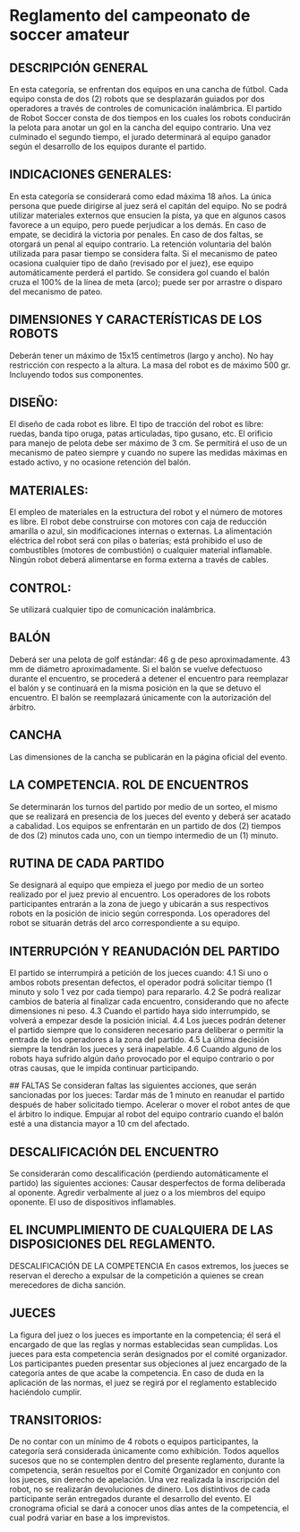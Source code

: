 # Reglamento del campeonato de soccer amateur

## DESCRIPCIÓN GENERAL
En esta categoría, se enfrentan dos equipos en una cancha de fútbol. Cada equipo consta de dos (2) robots que se desplazarán guiados por dos operadores a través de controles de comunicación inalámbrica. El partido de Robot Soccer consta de dos tiempos en los cuales los robots conducirán la pelota para anotar un gol en la cancha del equipo contrario. Una vez culminado el segundo tiempo, el jurado determinará al equipo ganador según el desarrollo de los equipos durante el partido.

## INDICACIONES GENERALES:
En esta categoría se considerará como edad máxima 18 años.
La única persona que puede dirigirse al juez será el capitán del equipo.
No se podrá utilizar materiales externos que ensucien la pista, ya que en algunos casos favorece a un equipo, pero puede perjudicar a los demás.
En caso de empate, se decidirá la victoria por penales.
En caso de dos faltas, se otorgará un penal al equipo contrario.
La retención voluntaria del balón utilizada para pasar tiempo se considera falta.
Si el mecanismo de pateo ocasiona cualquier tipo de daño (revisado por el juez), ese equipo automáticamente perderá el partido.
Se considera gol cuando el balón cruza el 100% de la línea de meta (arco); puede ser por arrastre o disparo del mecanismo de pateo.

## DIMENSIONES Y CARACTERÍSTICAS DE LOS ROBOTS
Deberán tener un máximo de 15x15 centímetros (largo y ancho).
No hay restricción con respecto a la altura.
La masa del robot es de máximo 500 gr. Incluyendo todos sus componentes.

## DISEÑO:
 El diseño de cada robot es libre.
El tipo de tracción del robot es libre: ruedas, banda tipo oruga, patas articuladas, tipo gusano, etc.
 El orificio para manejo de pelota debe ser máximo de 3 cm.
Se permitirá el uso de un mecanismo de pateo siempre y cuando no supere las medidas máximas en estado activo, y no ocasione retención del balón.

## MATERIALES:
 El empleo de materiales en la estructura del robot y el número de motores es libre.
El robot debe construirse con motores con caja de reducción amarilla o azul, sin modificaciones internas o externas. 
La alimentación eléctrica del robot será con pilas o baterías; está prohibido el uso de combustibles (motores de combustión) o cualquier material inflamable.
Ningún robot deberá alimentarse en forma externa a través de cables.

## CONTROL:
Se utilizará cualquier tipo de comunicación inalámbrica.

## BALÓN
Deberá ser una pelota de golf estándar: 46 g de peso aproximadamente. 43 mm de diámetro aproximadamente.
Si el balón se vuelve defectuoso durante el encuentro, se procederá a detener el encuentro para reemplazar el balón y se continuará en la misma posición en la que se detuvo el encuentro.
El balón se reemplazará únicamente con la autorización del árbitro.

## CANCHA
Las dimensiones de la cancha se publicarán en la página oficial del evento.

## LA COMPETENCIA. ROL DE ENCUENTROS
Se determinarán los turnos del partido por medio de un sorteo, el mismo que se realizará en presencia de los jueces del evento y deberá ser acatado a cabalidad. Los equipos se enfrentarán en un partido de dos (2) tiempos de dos (2) minutos cada uno, con un tiempo intermedio de un (1) minuto.

## RUTINA DE CADA PARTIDO
Se designará al equipo que empieza el juego por medio de un sorteo realizado por el juez previo al encuentro. Los operadores de los robots participantes entrarán a la zona de juego y ubicarán a sus respectivos robots en la posición de inicio según corresponda. Los operadores del robot se situarán detrás del arco correspondiente a su equipo.

## INTERRUPCIÓN Y REANUDACIÓN DEL PARTIDO
El partido se interrumpirá a petición de los jueces cuando:
4.1 Si uno o ambos robots presentan defectos, el operador podrá solicitar tiempo (1 minuto y solo 1 vez por cada tiempo) para repararlo.
4.2 Se podrá realizar cambios de batería al finalizar cada encuentro, considerando que no afecte dimensiones ni peso.
4.3 Cuando el partido haya sido interrumpido, se volverá a empezar desde la posición inicial.
4.4 Los jueces podrán detener el partido siempre que lo consideren necesario para deliberar o permitir la entrada de los operadores a la zona del partido.
4.5 La última decisión siempre la tendrán los jueces y será inapelable. 
4.6 Cuando alguno de los robots haya sufrido algún daño provocado por el equipo contrario o por otras causas, que le impida continuar participando.

 ## FALTAS
Se consideran faltas las siguientes acciones, que serán sancionadas por los jueces:
Tardar más de 1 minuto en reanudar el partido después de haber solicitado tiempo.
Acelerar o mover el robot antes de que el árbitro lo indique.
Empujar al robot del equipo contrario cuando el balón esté a una distancia mayor a 10 cm del afectado.

## DESCALIFICACIÓN DEL ENCUENTRO
Se considerarán como descalificación (perdiendo automáticamente el partido) las siguientes acciones:
Causar desperfectos de forma deliberada al oponente.
Agredir verbalmente al juez o a los miembros del equipo oponente.
El uso de dispositivos inflamables.

## EL INCUMPLIMIENTO DE CUALQUIERA DE LAS DISPOSICIONES DEL REGLAMENTO.
DESCALIFICACIÓN DE LA COMPETENCIA
En casos extremos, los jueces se reservan el derecho a expulsar de la competición a quienes se crean merecedores de dicha sanción.

## JUECES
La figura del juez o los jueces es importante en la competencia; él será el encargado de que las reglas y normas establecidas sean cumplidas.
Los jueces para esta competencia serán designados por el comité organizador.
Los participantes pueden presentar sus objeciones al juez encargado de la categoría antes de que acabe la competencia.
En caso de duda en la aplicación de las normas, el juez se regirá por el reglamento establecido haciéndolo cumplir.

## TRANSITORIOS:
De no contar con un mínimo de 4 robots o equipos participantes, la categoría será considerada únicamente como exhibición.
Todos aquellos sucesos que no se contemplen dentro del presente reglamento, durante la competencia, serán resueltos por el Comité Organizador en conjunto con los jueces, sin derecho de apelación.
Una vez realizada la inscripción del robot, no se realizarán devoluciones de dinero.
Los distintivos de cada participante serán entregados durante el desarrollo del evento. El cronograma oficial se dará a conocer unos días antes de la competencia, el cual podrá variar en base a los imprevistos.

